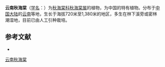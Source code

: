 {{Speciesbox
| status = 
| status_system = 
| image =
| taxon = Begonia modestiflora
| authority = [[Kurz|Kurz]], 1871
| synonyms=
*''Begonia yunnanensis''<br>{{small|[[H.Lév.|H.Lév.]], 1909}}
}}

'''云南秋海棠'''（[[学名|学名]]：{{lang|la|''Begonia modestiflora''}}）为[[秋海棠科|秋海棠科]][[秋海棠属|秋海棠属]]的植物，为中国的特有植物。分布于[[中国大陆|中国大陆]]的[[云南|云南]]等地，生长于海拔720米至1,380米的地区，多生在林下溪旁或密林潮湿地，目前已由人工引种栽培。

== 参考文献 ==
<div class="references-small">
* {{cite web| url =http://www.bioinfo.cn/db05/KmzwSpecies.php?action=view&id=1255| title =云南秋海棠| work =《中国高等植物数据库全库》| publisher =中国科学院微生物研究所| author =昆明植物研究所| accessdate =2009-02-22| deadurl =yes| archiveurl =https://web.archive.org/web/20160305031016/http://www.bioinfo.cn/db05/KmzwSpecies.php?action=view&id=1255| archivedate =2016-03-05}}
</div>
{{Taxonbar|from=Q10880977}}

[[Category:秋海棠属|云南秋海棠]]


{{植物小作品}}